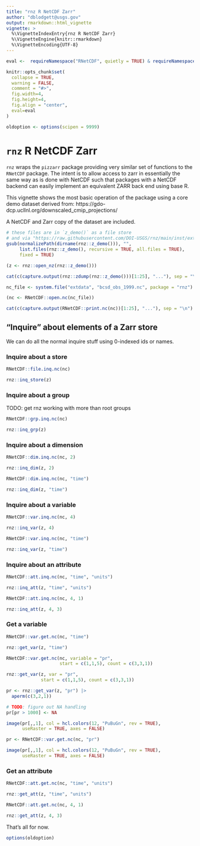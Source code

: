 ```yaml
---
title: "rnz R NetCDF Zarr"
author: "dblodgett@usgs.gov"
output: rmarkdown::html_vignette
vignette: >
  %\VignetteIndexEntry{rnz R NetCDF Zarr}
  %\VignetteEngine{knitr::rmarkdown}
  %\VignetteEncoding{UTF-8}
---
```


<style type="text/css">
   .main-container {max-width: 100%;}
   .row {display: flex;}
   .column {flex: 50%;}
</style>

```r
eval <-  requireNamespace("RNetCDF", quietly = TRUE) & requireNamespace("pizzarr", quietly = TRUE)

knitr::opts_chunk$set(
  collapse = TRUE,
  warning = FALSE,
  comment = "#>",
  fig.width=4,
  fig.height=4,
  fig.align = "center",
  eval=eval
)

oldoption <- options(scipen = 9999)
```

# `rnz` R NetCDF Zarr

`rnz` wraps the `pizzarr` package providing very similar set of functions to the 
`RNetCDF` package. The intent is to allow access to zarr in essentially the same 
way as is done with NetCDF such that packages with a NetCDF backend can easily
implement an equivalent ZARR back end using base R.

This vignette shows the most basic operation of the package using a core
demo dataset derived from: https://gdo-dcp.ucllnl.org/downscaled_cmip_projections/

A NetCDF and Zarr copy of the dataset are included.

```r

# these files are in `z_demo()` as a file store
# and via "https://raw.githubusercontent.com/DOI-USGS/rnz/main/inst/extdata/bcsd.zarr/" as an http store.
gsub(normalizePath(dirname(rnz::z_demo())), "",
     list.files(rnz::z_demo(), recursive = TRUE, all.files = TRUE), 
     fixed = TRUE)

(z <- rnz::open_nz(rnz::z_demo()))

cat(c(capture.output(rnz::zdump(rnz::z_demo()))[1:25], "..."), sep = "\n")

nc_file <- system.file("extdata", "bcsd_obs_1999.nc", package = "rnz")

(nc <- RNetCDF::open.nc(nc_file))

cat(c(capture.output(RNetCDF::print.nc(nc))[1:25], "..."), sep = "\n")

```

## "Inquire" about elements of a Zarr store

We can do all the normal inquire stuff using 0-indexed ids or names.

### Inquire about a store 

```r
RNetCDF::file.inq.nc(nc)

rnz::inq_store(z)
```

### Inquire about a group

TODO: get rnz working with more than root groups

```r

RNetCDF::grp.inq.nc(nc)

rnz::inq_grp(z)

```

### Inquire about a dimension

```r

RNetCDF::dim.inq.nc(nc, 2)

rnz::inq_dim(z, 2)

RNetCDF::dim.inq.nc(nc, "time")

rnz::inq_dim(z, "time")
```

### Inquire about a variable

```r

RNetCDF::var.inq.nc(nc, 4)

rnz::inq_var(z, 4)

RNetCDF::var.inq.nc(nc, "time")

rnz::inq_var(z, "time")
```

### Inquire about an attribute

```r
RNetCDF::att.inq.nc(nc, "time", "units")

rnz::inq_att(z, "time", "units")

RNetCDF::att.inq.nc(nc, 4, 1)

rnz::inq_att(z, 4, 3)
```
### Get a variable

```r

RNetCDF::var.get.nc(nc, "time")

rnz::get_var(z, "time")

RNetCDF::var.get.nc(nc, variable = "pr", 
                    start = c(1,1,5), count = c(3,3,1))

rnz::get_var(z, var = "pr", 
             start = c(1,1,5), count = c(3,3,1))

pr <- rnz::get_var(z, "pr") |>
  aperm(c(3,2,1))

# TODO: figure out NA handling
pr[pr > 1000] <- NA

image(pr[,,1], col = hcl.colors(12, "PuBuGn", rev = TRUE),
      useRaster = TRUE, axes = FALSE)
```

```r
pr <- RNetCDF::var.get.nc(nc, "pr")

image(pr[,,1], col = hcl.colors(12, "PuBuGn", rev = TRUE),
      useRaster = TRUE, axes = FALSE)
```

### Get an attribute

```r
RNetCDF::att.get.nc(nc, "time", "units")

rnz::get_att(z, "time", "units")

RNetCDF::att.get.nc(nc, 4, 1)

rnz::get_att(z, 4, 3)
```
That's all for now.

```r

options(oldoption)

```

